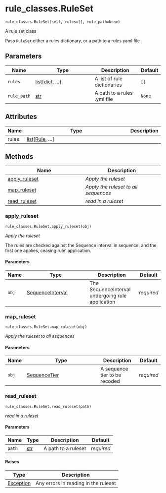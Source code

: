 # rule_classes.RuleSet { #fave_recode.rule_classes.RuleSet }

`rule_classes.RuleSet(self, rules=[], rule_path=None)`

A rule set class

Pass `RuleSet` either a rules dictionary, or a path 
to a rules yaml file

## Parameters

| Name        | Type                                  | Description                 | Default   |
|-------------|---------------------------------------|-----------------------------|-----------|
| `rules`     | [list](`list`)\[[dict](`dict`), ...\] | A list of rule dictionaries | `[]`      |
| `rule_path` | [str](`str`)                          | A path to a rules .yml file | `None`    |

## Attributes

| Name   | Type                                                           | Description   |
|--------|----------------------------------------------------------------|---------------|
| rules  | [list](`list`)\[[Rule](`fave_recode.rule_classes.Rule`), ...\] |               |

## Methods

| Name | Description |
| --- | --- |
| [apply_ruleset](#fave_recode.rule_classes.RuleSet.apply_ruleset) | _Apply the ruleset_ |
| [map_ruleset](#fave_recode.rule_classes.RuleSet.map_ruleset) | _Apply the ruleset to all sequences_ |
| [read_ruleset](#fave_recode.rule_classes.RuleSet.read_ruleset) | _read in a ruleset_ |

### apply_ruleset { #fave_recode.rule_classes.RuleSet.apply_ruleset }

`rule_classes.RuleSet.apply_ruleset(obj)`

_Apply the ruleset_

The rules are checked against the Sequence interval
in sequence, and the first one applies, ceasing rule'
application.

#### Parameters

| Name   | Type                                                                        | Description                                      | Default    |
|--------|-----------------------------------------------------------------------------|--------------------------------------------------|------------|
| `obj`  | [SequenceInterval](`aligned_textgrid.sequences.sequences.SequenceInterval`) | The SequenceInterval undergoing rule application | _required_ |

### map_ruleset { #fave_recode.rule_classes.RuleSet.map_ruleset }

`rule_classes.RuleSet.map_ruleset(obj)`

_Apply the ruleset to all sequences_

#### Parameters

| Name   | Type                                                            | Description                   | Default    |
|--------|-----------------------------------------------------------------|-------------------------------|------------|
| `obj`  | [SequenceTier](`aligned_textgrid.sequences.tiers.SequenceTier`) | A sequence tier to be recoded | _required_ |

### read_ruleset { #fave_recode.rule_classes.RuleSet.read_ruleset }

`rule_classes.RuleSet.read_ruleset(path)`

_read in a ruleset_

#### Parameters

| Name   | Type         | Description         | Default    |
|--------|--------------|---------------------|------------|
| `path` | [str](`str`) | A path to a ruleset | _required_ |

#### Raises

| Type                     | Description                          |
|--------------------------|--------------------------------------|
| [Exception](`Exception`) | Any errors in reading in the ruleset |